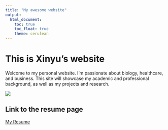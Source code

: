 ```yaml
---
title: "My awesome website"
output: 
  html_document:
    toc: true
    toc_float: true
    theme: cerulean
---
```


# This is Xinyu's website
Welcome to my personal website. I’m passionate about biology, healthcare, and business. This site will showcase my academic and professional background, as well as my projects and research.

![](https://media.giphy.com/media/drXGoW1iudhKw/giphy.gif)

## Link to the resume page
[My Resume](resume.html)